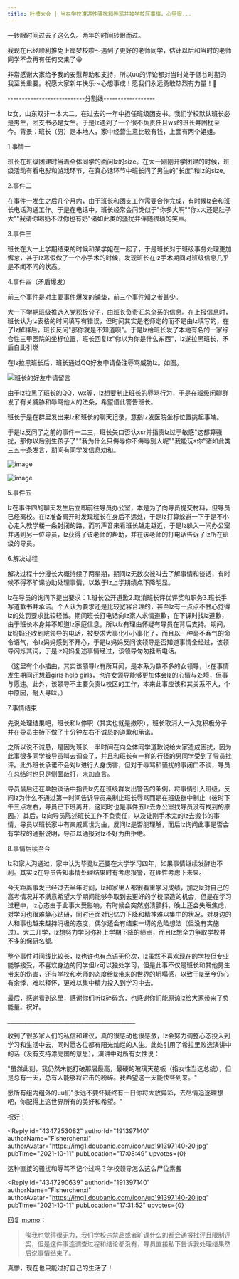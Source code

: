 ```yaml
---
title: 吐槽大会 | 当在学校遭遇性骚扰和辱骂并被学校压事情，心里很...
---
```



<Forum groupName="真的需要这份文凭吗？" groupUrl="https://www.douban.com/group/fucking_diploma/" archivedAt="2025-05-16T17:00:41.030Z">
  <Post
    id="248998256"
    title="吐槽大会 | 当在学校遭遇性骚扰和辱骂并被学校压事情，心里很..."
    url="https://www.douban.com/group/topic/248998256/?_spm_id=MjIyMTI0ODc1"
    pubTime="2021-10-13"
    highlightUserId="191397140"
  >
一转眼时间过去了这么久。两年的时间转眼而过。

我现在已经顺利推免上岸梦校啦～遇到了更好的老师同学，估计以后和当时的老师同学不会再有任何交集了😁

非常感谢大家给予我的安慰帮助和支持，所以uu的评论都对当时处于低谷时期的我至关重要。祝愿大家新年快乐～心想事成！愿我们永远勇敢热烈有力量！💪

---------------------------分割线------------------

lz女，山东双非一本大二，在过去的一年中担任班级团支书。我们学校默认班长必是男生，团支书必是女生。于是lz遇到了一个很不负责任且ws的班长并困扰至今。背景：班长（男）是本地人，家中经营生意比较有钱，上面有两个姐姐。

1.事情一

班长在班级团建时当着全体同学的面问lz的size。在大一刚刚开学团建的时候，班级活动有看电影和游戏环节，在真心话环节中班长问了男生的"长度"和lz的size。

2.事件二

在事件一发生之后几个月内，由于班长和团支工作需要合作完成，有时候lz会和班长电话沟通工作。于是在电话中，班长经常会问类似于"你多大啊""你x大还是肚子大""我请你喝奶不过你也有奶"诸如此类的骚扰并伴随猥琐的笑声。

3.事件三

班长在大一上学期结束的时候和某学姐在一起了，于是班长对于班级事务处理更加懈怠，甚于lz寒假做了一个小手术的时候，发现班长在lz手术期间对班级信息几乎是不闻不问的状态。

4.事件四（矛盾爆发）

前三个事件是对主要事件爆发的铺垫，前三个事件知之者甚少。

大一下学期班级推选入党积极分子，由班长负责汇总全系的信息。在上报信息时，班长认为lz表格的时间填写有错误，但时间其实是老师定的而不是由lz填写的，在了lz解释后，班长反问"那你就是不知道呗"。于是lz给班长发了本地有名的一家综合性三甲医院的坐标位置，班长回复lz"你以为你是什么东西"，lz遂拉黑班长，矛盾自此引燃

在lz拉黑班长后，班长通过QQ好友申请备注辱骂威胁lz。如图。

![班长的好友申请留言](https://img3.doubanio.com/view/group_topic/l/public/p497485803.webp)

由于lz拉黑了班长的QQ，wx等，lz想要制止班长的辱骂行为，于是在班级闲聊群发了有关威胁和辱骂他人的法条，希望借此警告班长。

班长于是在群里发出来lz和班长的聊天记录，意指lz发医院坐标位置挑起事端。

于是lz反问了之前的事件一二三，班长矢口否认xsr并指责lz过于敏感"这都算骚扰，那你以后别生孩子了""我为什么只侮辱你不侮辱别人呢""我能玩s你"诸如此类三五十条发言，期间有同学发信息劝和。

![image](https://img2.doubanio.com/view/group_topic/l/public/p497853051.webp)

![image](https://img3.doubanio.com/view/group_topic/l/public/p497853047.webp)

5.事件五

lz在事件四的聊天发生后立即前往导员办公室，本是为了向导员提交材料，但导员已经离校。在lz准备离开时发现班长在身后不远处，于是lz打算躲避一下于是不小心走入教学楼一条封闭的路，而听声音来看班长越走越近，于是lz躲入一间办公室并遇到另一位导员，lz获得了该老师的帮助，并在该老师的打电话告诉了lz所在班级的导员。

6.解决过程

解决过程十分漫长大概持续了两星期，期间lz无数次被叫去了解事情和谈话，有时候不得不旷课协助处理事情，以致于lz上学期绩点下降明显。

lz在导员的询问下提出要求：1.班长公开道歉2.取消班长评优评奖和职务3.班长手写道歉书并承诺。个人认为要求还是比较宽容合理的，甚至lz有一点点不甘心觉得lz的处罚要求比较轻微。期间班长打电话向lz家人求情道歉，在下课时找lz道歉，由于班长本身并不知道lz家庭信息，所以lz有理由怀疑有导员在背后支持。期间，lz妈妈还收到院领导的电话，被要求大事化小小事化了，而且以一种毫不客气的命令语气，令lz妈妈感到不开心，于是lz妈妈反问该领导是否知道事情全经过，该领导闪烁其词，于是lz妈妈复述事情经过，该领导匆匆挂断电话。

（这里有个小插曲，其实该领导lz有所耳闻，是本系为数不多的女领导，lz在事情发生期间还想着girls
help
girls，也许女领导能够更加体会lz的心情与处境，但事与愿违。此外，该领导不主要负责lz校区的工作，本来此事应该和其关系不大，个中原因，耐人寻味。）

7.事情结束

先说处理结果吧，班长和lz停职（其实也就是撤职），班长取消大一入党积极分子并在导员主持下做了十分钟左右不诚恳的道歉和承诺。

之所以说不诚恳，是因为班长一半时间在向全体同学道歉说给大家造成困扰，因为此事很多同学被导员叫去调查了，并且和班长有一样的行径的男同学受到了导员批评。此外班长承诺不会对lz进行人身伤害，但对于辱骂和骚扰的事闭口不谈，导员在总结时也只是侧面敲打，未加直言。

导员最后还在单独谈话中指责lz先在班级群发出警告的条例，将事情引入班级，反问lz为什么不通过第一时间告诉导员来制止班长辱骂而是在班级群中制止（彼时下午三点左右，导员已下班离开，这同时也是事件五lz去办公室找导员没有找到的原因。）其后，lz向导员陈述班长工作不负责任，以及让刚手术完的lz去搬书的事情，导员以班长家中有亲戚离世为由，反问lz是否能理解，而后lz询问此事是否会有学校的通报说明，导员以通报对lz不好为由拒绝。

8.事情后续至今

lz和家人沟通过，家中认为毕竟lz还要在大学学习四年，如果事情继续发酵也不利。其实lz在导员告知事情处理结果时有考虑报警，在理性考虑下未果。

今天距离事发已经过去半年时间，lz和家里人都很看重学习成绩，加之lz对自己的高考情况并不满意希望大学期间能够争取到去更好的学校深造的机会，但是在学习过程中，lz心态由于此事大受影响，有时候会突然崩溃颤抖，晚上还会失眠焦虑，对学习也很难静心钻研，同时还面对记忆力下降和精神难以集中的状况，对身边的人和事也越来越持消极的态度，偶尔还会有结束一切的危险想法（但没有实施过）。大二开学，lz想努力学习弥补上学期下降的绩点，而且lz想全力争取学校并不多的保研名额。

整个事件时间线比较长，lz也许也有点语无伦次，lz虽然不喜欢现在的学校但专业能够接受，不喜欢身边的同学但lz可以独处学习，但是此事不仅是班长和其他男生带来的伤害，还有学校和老师的态度给lz带来的世界的坍塌感，以致于lz至今仍心有余悸，难以释怀，更难以集中精力投入到学习中去。

最后，感谢看到这里，感谢你们听lz碎碎念，也感谢你们能原谅lz给大家带来了负能量。祝好。

\_\_\_\_\_\_\_\_\_\_\_\_\_\_\_\_\_\_\_\_\_\_\_\_\_\_\_\_\_\_\_\_\_\_\_\_\_\_\_\_\_\_\_\_\_

收到了很多家人们的私信和建议，真的很感动也很感激，lz会努力调整心态投入到学习和生活中去，同时愿各位都有阳光灿烂的人生。此处引用了希拉里败选演讲中的话（没有支持漂亮国的意思），演讲中对所有女性说：

"虽然此刻，我仍然未能打破那层最高，最硬的玻璃天花板（指女性当选总统），但是总有一天，总有人能够将它击的粉碎。我希望这一天能快些到来。"

愿所有组内组外的uu们"永远不要怀疑终有一日你将大放异彩，去尽情追逐理想吧，你配得上这世界所有的美好和希望。"

祝好！

<Reply
  id="4347253082"
  authorId="191397140"
  authorName="Fisherchenxi"
  authorAvatar="https://img1.doubanio.com/icon/up191397140-20.jpg"
  pubTime="2021-10-11"
  pubLocation="17:08:49"
  upvotes={0}
>
这种直接的骚扰和辱骂不记个过吗？学校领导怎么这么尸位素餐
</Reply>

<Reply
  id="4347290639"
  authorId="191397140"
  authorName="Fisherchenxi"
  authorAvatar="https://img1.doubanio.com/icon/up191397140-20.jpg"
  pubTime="2021-10-11"
  pubLocation="17:31:52"
  upvotes={0}
>
回复 [momo](https://www.douban.com/people/222124875/)：
> 唉我也觉得很无力，我们学校违禁品或者旷课什么的都会通报批评且限制评奖，但是这件事连调查过程和结论都没有，导员直接私下告诉我处理结果然后说事情结束了。

真惨，现在也只能过好自己的生活了！
</Reply>
  </Post>
</Forum>
